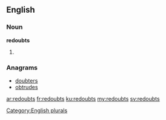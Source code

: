 ==English==

===Noun===
'''redoubts'''

# {{plural of|[[redoubt]]}}

===Anagrams===
* [[doubters#English|doubters]]
* [[obtrudes#English|obtrudes]]

[[Category:English plurals]]

[[ar:redoubts]]
[[fr:redoubts]]
[[ku:redoubts]]
[[my:redoubts]]
[[sv:redoubts]]